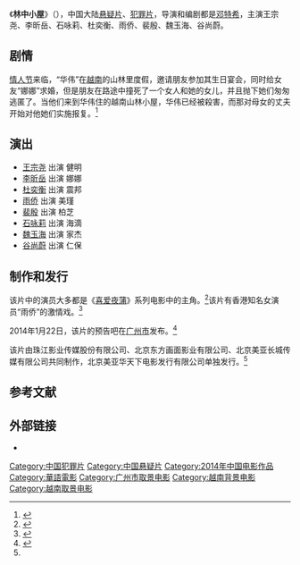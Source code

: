 {{Otheruses|subject=2014年中国大陆电影《林中小屋》|other=其他同名条目|林中小屋}}
{{电影信息框
| 片名     = 林中小屋
| 电影原名 = ''{{lang|en|The Cabin in the Mountain}}''
| 图像     = 林中小屋.jpg
| 图像说明 = 海报
| 导演     = [[邓特希|邓特希]]
| 监制     = 赵军、江宝姗、单东炳、周其良
| 制片     = 陈克文
| 编剧     = 邓特希
| 原著     = 
| 主演     = 王宗尧<br>李昕岳<br>石咏莉<br>杜奕衡<br>雨侨<br>裴殷<br>魏玉海<br>谷尚蔚
| 配乐     = 黄尚伟、江伟豪
| 摄影     = 梁保全
| 剪辑     = 郭玄宇
| 制片商   = 珠江影业传媒股份有限公司<br>北京东方画面影业有限公司<br>北京美亚长城传媒有限公司
| 发行商   = 北京美亚华天下电影发行有限公司
| 上映日期 = {{Film date|2014|2|14|中国内地}}
| 片长     = 95分钟
| 产地     = {{CHNML}}
| 语言     = 普通话
| 预算     = 
| 票房     = 400万人民币（内地前三天）<ref>{{cite web |url=http://ent.qq.com/a/20140218/000125.htm |title=《林中小屋》借情色突出重围 或成行业新标杆 |3=accessdate2014-04-14 |date=2014-02-18 |work=腾讯网 |access-date=2014-04-14 |archive-date=2014-04-15 |archive-url=https://web.archive.org/web/20140415132058/http://ent.qq.com/a/20140218/000125.htm |dead-url=no }}</ref>
| 前集     = 
| 续集     = 
}}
《'''林中小屋'''》（{{lang-en|''The Cabin in the Mountain''}}），中国大陆[[悬疑片|悬疑片]]、[[犯罪片|犯罪片]]，导演和编剧都是[[邓特希|邓特希]]，主演王宗尧、李昕岳、石咏莉、杜奕衡、雨侨、裴殷、魏玉海、谷尚蔚。

==剧情==
[[情人节|情人节]]来临，“华伟”在[[越南|越南]]的山林里度假，邀请朋友参加其生日宴会，同时给女友“娜娜”求婚，但是朋友在路途中撞死了一个女人和她的女儿，并且抛下她们匆匆逃匿了。当他们来到华伟住的越南山林小屋，华伟已经被殺害，而那对母女的丈夫开始对他她们实施报复。<ref>{{cite web |url=http://ent.newssc.org/system/2014/02/25/013917470.shtml |title=《林中小屋》剧情简介|accessdate2014-04-14 |date=2014-02-25 |work=四川新闻网 |archive-url=https://web.archive.org/web/20140415212705/http://ent.newssc.org/system/2014/02/25/013917470.shtml |archive-date=2014-04-15 |dead-url=yes }}</ref>

== 演出 ==
*[[王宗尧|王宗尧]] 出演 健明
*[[李昕岳|李昕岳]] 出演 娜娜
*[[杜奕衡|杜奕衡]] 出演 震邦
*[[雨侨|雨侨]] 出演 美瑾
*[[裴殷|裴殷]] 出演 柏芝
*[[石咏莉|石咏莉]] 出演 海滴
*[[魏玉海|魏玉海]] 出演 家杰
*[[谷尚蔚|谷尚蔚]] 出演 仁保

==制作和发行==
该片中的演员大多都是《[[喜爱夜蒲|喜爱夜蒲]]》系列电影中的主角。<ref name="bee">{{cite web |url=http://ent.qq.com/a/20140123/014206.htm |title=《林中小屋》情人节映 喜爱夜蒲男女再HIGH爆 |3=accessdate2014-04-14 |date=2014-01-23 |work=腾讯网 |access-date=2014-04-14 |archive-date=2014-04-15 |archive-url=https://web.archive.org/web/20140415053552/http://ent.qq.com/a/20140123/014206.htm |dead-url=no }}</ref>该片有香港知名女演员“雨侨”的激情戏。<ref>{{cite web|url=http://ent.qq.com/a/20140210/020293.htm|title=夜蒲女神雨侨激战《林中小屋》 激情片段首曝光|accessdate2014-04-14|date=2014-02-10|work=腾讯网|deadurl=yes|archiveurl=https://web.archive.org/web/20140414014013/http://ent.qq.com/a/20140210/020293.htm|archivedate=2014-04-14}}</ref>

2014年1月22日，该片的预告吧在[[广州市|广州市]]发布。<ref>{{cite web |url=http://news.163.com/14/0123/15/9J9L17FT00014AED.html |title=《林中小屋》曝光大尺度预告(图)|accessdate2014-04-14 |date=2014-01-23 |work=网易 |archive-url=https://web.archive.org/web/20140415170112/http://news.163.com/14/0123/15/9J9L17FT00014AED.html |archive-date=2014-04-15 |dead-url=yes}}</ref>

该片由珠江影业传媒股份有限公司、北京东方画面影业有限公司、北京美亚长城传媒有限公司共同制作，北京美亚华天下电影发行有限公司单独发行。<ref name="bee"/>

==参考文献==
{{reflist}}

== 外部链接==
* {{Mtime|209008}}

{{DEFAULTSORT:Lin林中小屋}}
[[Category:中国犯罪片|Category:中国犯罪片]]
[[Category:中国悬疑片|Category:中国悬疑片]]
[[Category:2014年中国电影作品|Category:2014年中国电影作品]]
[[Category:華語電影|Category:華語電影]]
[[Category:广州市取景电影|Category:广州市取景电影]]
[[Category:越南背景电影|Category:越南背景电影]]
[[Category:越南取景电影|Category:越南取景电影]]